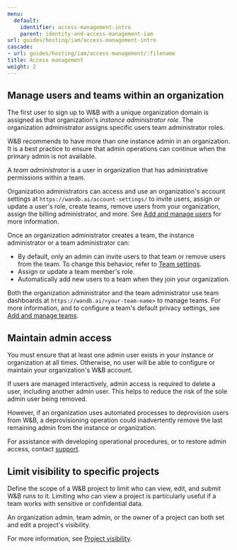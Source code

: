 ```yaml
---
menu:
  default:
    identifier: access-management-intro
    parent: identity-and-access-management-iam
url: guides/hosting/iam/access-management-intro
cascade:
- url: guides/hosting/iam/access-management/:filename
title: Access management
weight: 2
---
```


## Manage users and teams within an organization
The first user to sign up to W&B with a unique organization domain is assigned as that organization's *instance administrator role*. The organization administrator assigns specific users team administrator roles.

<Note>
W&B recommends to have more than one instance admin in an organization. It is a best practice to ensure that admin operations can continue when the primary admin is not available.
</Note>

A *team administrator* is a user in organization that has administrative permissions within a team. 

Organization administrators can access and use an organization's account settings at `https://wandb.ai/account-settings/` to invite users, assign or update a user's role, create teams, remove users from your organization, assign the billing administrator, and more. See [Add and manage users](/guides/hosting/iam/access-management/manage-organization/#add-and-manage-users) for more information. 

Once an organization administrator creates a team, the instance administrator or a team administrator can:

- By default, only an admin can invite users to that team or remove users from the team. To change this behavior, refer to [Team settings](/guides/app/settings-page/team-settings/#privacy).
- Assign or update a team member's role.
- Automatically add new users to a team when they join your organization.

Both the organization administrator and the team administrator use team dashboards at `https://wandb.ai/<your-team-name>` to manage teams. For more information, and to configure a team's default privacy settings, see [Add and manage teams](/guides/hosting/iam/access-management/manage-organization/#add-and-manage-teams).

## Maintain admin access
You must ensure that at least one admin user exists in your instance or organization at all times. Otherwise, no user will be able to configure or maintain your organization's W&B account.

If users are managed interactively, admin access is required to delete a user, including another admin user. This helps to reduce the risk of the sole admin user being removed.

However, if an organization uses automated processes to deprovision users from W&B, a deprovisioning operation could inadvertently remove the last remaining admin from the instance or organization.

For assistance with developing operational procedures, or to restore admin access, contact [support](mailto:support@wandb.com).

## Limit visibility to specific projects

Define the scope of a W&B project to limit who can view, edit, and submit W&B runs to it. Limiting who can view a project is particularly useful if a team works with sensitive or confidential data.

An organization admin, team admin, or the owner of a project can both set and edit a project's visibility. 

For more information, see [Project visibility](/guides/hosting/iam/access-management/restricted-projects/).